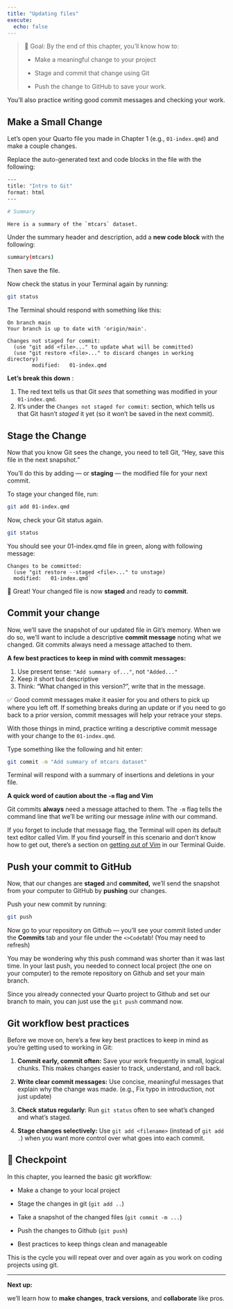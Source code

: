 ```yaml
---
title: "Updating files"
execute:
  echo: false
---
```


> 🎯 Goal: By the end of this chapter, you’ll know how to:
>
> -   Make a meaningful change to your project
>
> -   Stage and commit that change using Git
>
> -   Push the change to GitHub to save your work.

You’ll also practice writing good commit messages and checking your work.

## Make a Small Change

Let’s open your Quarto file you made in Chapter 1 (e.g., `01-index.qmd`) and make a couple changes.

Replace the auto-generated text and code blocks in the file with the following:

``` .bash
---
title: "Intro to Git"
format: html
---

# Summary

Here is a summary of the `mtcars` dataset.
```

Under the summary header and description, add a **new code block** with the following:

``` bash
summary(mtcars)
```

Then save the file.

Now check the status in your Terminal again by running:

``` bash
git status
```

The Terminal should respond with something like this:

```         
On branch main
Your branch is up to date with 'origin/main'.

Changes not staged for commit:
  (use "git add <file>..." to update what will be committed)
  (use "git restore <file>..." to discard changes in working directory)
        modified:   01-index.qmd
```

**Let's break this down** :

1.  The red text tells us that Git *sees* that something was modified in your `01-index.qmd`.
2.  It's under the `Changes not staged for commit:` section, which tells us that Git hasn’t *staged* it yet (so it won’t be saved in the next commit).

## Stage the Change

Now that you know Git sees the change, you need to tell Git, “Hey, save this file in the next snapshot.”

You'll do this by adding — or **staging** — the modified file for your next commit.

To stage your changed file, run:

``` bash
git add 01-index.qmd
```

Now, check your Git status again.

``` bash
git status
```

You should see your 01-index.qmd file in green, along with following message:

```         
Changes to be committed:
  (use "git restore --staged <file>..." to unstage)
  modified:   01-index.qmd`
```

🎉 Great! Your changed file is now **staged** and ready to **commit**.

## Commit your change

Now, we'll save the snapshot of our updated file in Git's memory. When we do so, we'll want to include a descriptive **commit message** noting what we changed. Git commits always need a message attached to them.

**A few best practices to keep in mind with commit messages:**

1.  Use present tense: `"Add summary of..."`, not `"Added..."`
2.  Keep it short but descriptive
3.  Think: “What changed in this version?”, write that in the message.

✅ Good commit messages make it easier for you and others to pick up where you left off. If something breaks during an update or if you need to go back to a prior version, commit messages will help your retrace your steps.

With those things in mind, practice writing a descriptive commit message with your change to the `01-index.qmd`.

Type something like the following and hit enter:

``` bash
git commit -m "Add summary of mtcars dataset"
```

Terminal will respond with a summary of insertions and deletions in your file.

**A quick word of caution about the `-m` flag and Vim**

Git commits **always** need a message attached to them. The `-m` flag tells the command line that we'll be writing our message *inline* with our command.

If you forget to include that message flag, the Terminal will open its default text editor called Vim. If you find yourself in this scenario and don't know how to get out, there's a section on [getting out of Vim](../terminal/04-troubleshooting.html#how-to-get-out-of-vim) in our Terminal Guide.

## Push your commit to GitHub

Now, that our changes are **staged** and **commited,** we'll send the snapshot from your computer to GitHub by **pushing** our changes.

Push your new commit by running:

``` bash
git push
```

Now go to your repository on Github — you’ll see your commit listed under the **Commits** tab and your file under the `<>Code`tab! (You may need to refresh)

::: callout-note
You may be wondering why this push command was shorter than it was last time. In your last push, you needed to connect local project (the one on your computer) to the remote repository on Github and set your main branch.

Since you already connected your Quarto project to Github and set our branch to main, you can just use the `git push` command now.
:::

## Git workflow best practices

Before we move on, here's a few key best practices to keep in mind as you're getting used to working in Git:

1.  **Commit early, commit often:** Save your work frequently in small, logical chunks. This makes changes easier to track, understand, and roll back.

2.  **Write clear commit messages:** Use concise, meaningful messages that explain why the change was made. (e.g., Fix typo in introduction, not just update)

3.  **Check status regularly**: Run `git status` often to see what’s changed and what’s staged.

4.  **Stage changes selectively:** Use `git add <filename>` (instead of `git add .`) when you want more control over what goes into each commit.


## 🎯 Checkpoint

In this chapter, you learned the basic git workflow:

-   Make a change to your local project

-   Stage the changes in git (`git add ..`)

-   Take a snapshot of the changed files (`git commit -m ...`)

-   Push the changes to Github (`git push`)

-   Best practices to keep things clean and manageable

This is the cycle you will repeat over and over again as you work on coding projects using git.

--- 

**Next up:**

we’ll learn how to **make changes**, **track versions**, and **collaborate** like pros.
